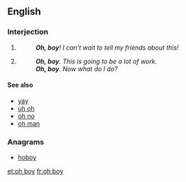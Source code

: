 ==English==

===Interjection===
{{en-interj|head=[[oh]] [[boy]]}}

# {{non-gloss definition|An [[expression]] of [[delight]] or [[joy]].}}
#: '''''Oh, boy'''! I can't wait to tell my friends about this!''
# {{non-gloss definition|An expression of dismay, [[resignation]], [[frustration]], or [[annoyance]] ([[sarcastic]]).}}
#: '''''Oh, boy'''. This is going to be a lot of work.''
#: '''''Oh, boy'''. Now what do I do?''

====See also====
* [[yay]]
* [[uh oh]]
* [[oh no]]
* [[oh man]]

===Anagrams===
* [[hoboy#English|hoboy]]

[[et:oh boy]]
[[fr:oh boy]]